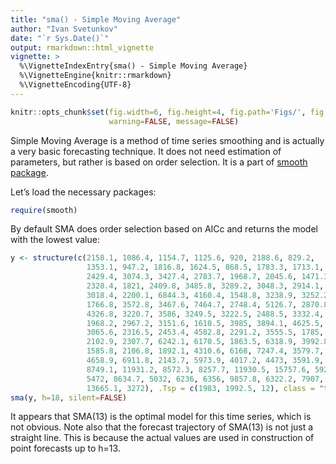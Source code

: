 ```yaml
---
title: "sma() - Simple Moving Average"
author: "Ivan Svetunkov"
date: "`r Sys.Date()`"
output: rmarkdown::html_vignette
vignette: >
  %\VignetteIndexEntry{sma() - Simple Moving Average}
  %\VignetteEngine{knitr::rmarkdown}
  %\VignetteEncoding{UTF-8}
---
```


```r
knitr::opts_chunk$set(fig.width=6, fig.height=4, fig.path='Figs/', fig.show='hold',
                      warning=FALSE, message=FALSE)
```

Simple Moving Average is a method of time series smoothing and is actually a very basic forecasting technique. It does not need estimation of parameters, but rather is based on order selection. It is a part of [smooth package](smooth.html).

Let's load the necessary packages:
```r
require(smooth)
```

By default SMA does order selection based on AICc and returns the model with the lowest value:
```r
y <- structure(c(2158.1, 1086.4, 1154.7, 1125.6, 920, 2188.6, 829.2, 
                 1353.1, 947.2, 1816.8, 1624.5, 868.5, 1783.3, 1713.1, 3479.7, 
                 2429.4, 3074.3, 3427.4, 2783.7, 1968.7, 2045.6, 1471.3, 2763.7, 
                 2328.4, 1821, 2409.8, 3485.8, 3289.2, 3048.3, 2914.1, 2173.9, 
                 3018.4, 2200.1, 6844.3, 4160.4, 1548.8, 3238.9, 3252.2, 3278.8, 
                 1766.8, 3572.8, 3467.6, 7464.7, 2748.4, 5126.7, 2870.8, 2170.2, 
                 4326.8, 3220.7, 3586, 3249.5, 3222.5, 2488.5, 3332.4, 2036.1, 
                 1968.2, 2967.2, 3151.6, 1610.5, 3985, 3894.1, 4625.5, 3291.7, 
                 3065.6, 2316.5, 2453.4, 4582.8, 2291.2, 3555.5, 1785, 2020, 2026.8, 
                 2102.9, 2307.7, 6242.1, 6170.5, 1863.5, 6318.9, 3992.8, 3435.1, 
                 1585.8, 2106.8, 1892.1, 4310.6, 6168, 7247.4, 3579.7, 6365.2, 
                 4658.9, 6911.8, 2143.7, 5973.9, 4017.2, 4473, 3591.9, 4676.5, 
                 8749.1, 11931.2, 8572.3, 8257.7, 11930.5, 15757.6, 5920.5, 3064.3, 
                 5472, 8634.7, 5032, 6236, 6356, 9857.8, 6322.2, 7907, 13842.4, 
                 13665.1, 3272), .Tsp = c(1983, 1992.5, 12), class = "ts")
sma(y, h=18, silent=FALSE)
```

It appears that SMA(13) is the optimal model for this time series, which is not obvious. Note also that the forecast trajectory of SMA(13) is not just a straight line. This is because the actual values are used in construction of point forecasts up to h=13.


